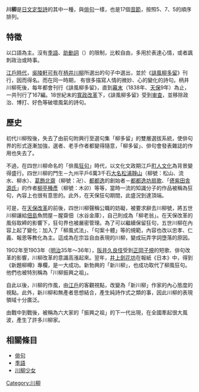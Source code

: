 {{Otheruses|subject=[[日本文學|日本文學]]的川柳|other=[[植物|植物]]的川柳|川柳}}
{{Japanese|japanese= 川柳|kana= せんりゅう|romaji= Senryū}}
{{文學}}

'''川柳'''是[[日文|日文]][[定型詩|定型詩]]的其中一種，與[[俳句|俳句]]一樣，也是17個[[音節|音節]]，按照5、7、5的順序排列。

== 特徵 ==
以口語為主。沒有[[季語|季語]]、[[助動詞|助動詞]]（{{lang|ja|切れ字}}）的限制，比較自由，多用於表達心情，或者諷刺政治或時事。<!--和同樣的音數律的[[俳句|俳句]]一起，稱為俳諧連歌的源。從[[和句|和句]]的七七音節，演變成五七五音節，獨立起來。-->

[[江戶時代|江戶時代]]，[[吳陵軒可有|吳陵軒可有]]在[[柄井川柳|柄井川柳]]所選出的句子中選出，並於《[[誹風柳多留|誹風柳多留]]》刊行，因而得名。而在同一時期，<!--以「うがち・おかしみ・かるみ」為主，-->有很多描寫人情的微妙、心的變化的詩句。柄井川柳死後，每年都會刊行《誹風柳多留》，直到[[幕末|幕末]]（1838年、[[天保_(日本)|天保]]9年）為止，一共刊行了167編。18世紀末的[[寬政改革|寬政改革]]下，《誹風柳多留》受到[[审查|审查]]，並移除政治、博打、好色等破壞風氣的詩句。

== 歷史 ==
初代川柳歿後，失去了由前句附興行至選句集「柳多留」的雙層選拔系統，使俳句界的形式逐漸加強，選者、老手作者都變得隨意，「柳多留」、俳句會發表雜誌的作用也失去了。

不過，在四世川柳命名的「俳風[[狂句|狂句]]」時代，以文化文政期江戶[[町人文化|町人文化]]為背景變得盛行。四世川柳的門生－九州平戶6萬3千石[[大名_(稱謂)|大名]][[松浦靜山|松浦靜山]]（柳號：松山、流水、柳水）、[[葛飾北齋|葛飾北齋]]（柳號：卍）、[[都都逸|都都逸]]的創始者－[[都都逸坊扇歌|都都逸坊扇歌]]、「[[偐紫田舎源氏|偐紫田舎源氏]]」的作者[[柳亭種彥|柳亭種彥]]（柳號：木卯）等等，當時一流的知識分子的作品被稱為狂句，內容上也很有意思的。此外，在天保狂句期間，此盛況到達頂端。

可是，在[[天保改革|天保改革]]的前後，四世川柳聲稱公職的妨礙，被要求辭去川柳號，將五世川柳讓給[[佃島|佃島]]魚問屋－腥齋佃（水谷金庫），自己則成為「柳老翁」。在天保改革的風俗取締的影響下，狂句界也被嚴密管理。為了可以繼續保留狂句，五世川柳在內容上起了變化：加入了「柳風式法」、「句案十體」等的規範，內容也改以忠孝、仁義、報恩等教化為主。這成為在宗旨自由表現的川柳，變成玩弄字詞墮落的原因。<!--これは、五世川柳が悪いというのではなく、時代の風波に晒された川柳風を守る行為であり、いたしかたない選択であったろう。問題は、文明開化以後も、時代の風潮に変わらなかった明治柳風狂句の指導者たちの指導力のなさである。これは、柳風会内だけの言葉遊び、皮相的な作風に陥いった。-->

1902年至1903年（[[明治|明治]]35年～36年），[[阪井久良伎|阪井久良伎]]受到[[正岡子規|正岡子規]]的短歌、俳句改革的影響，川柳改革的意識高漲起來。翌年，[[井上劍花坊|井上劍花坊]]在報紙《日本》中，得到《新題柳樽》專欄，是一大成功。新勃興的「新川柳」，也成功取代了柳風狂句。他們也被特別稱為「川柳振興之祖」。 

自此以後，川柳的作風，由[[江戶|江戶]]的客觀視點，改變為「新川柳」作家的內心態度的視點。此外，新川柳和無產者思想結合，產生純詩作式之類的事，因此川柳的表現領域十分廣泛。 

由戰中到戰後，被稱為六大家的「振興之祖」的下一代出現，在全國牽起很大風波，產生了許多川柳家。

== 相關條目 ==
*[[俳句|俳句]]
*[[季語|季語]]
*[[川柳少女|川柳少女]]

{{日本的传统艺能}}

{{Authority control}}
{{DEFAULTSORT:Senryuu}}
[[Category:川柳|Category:川柳]]